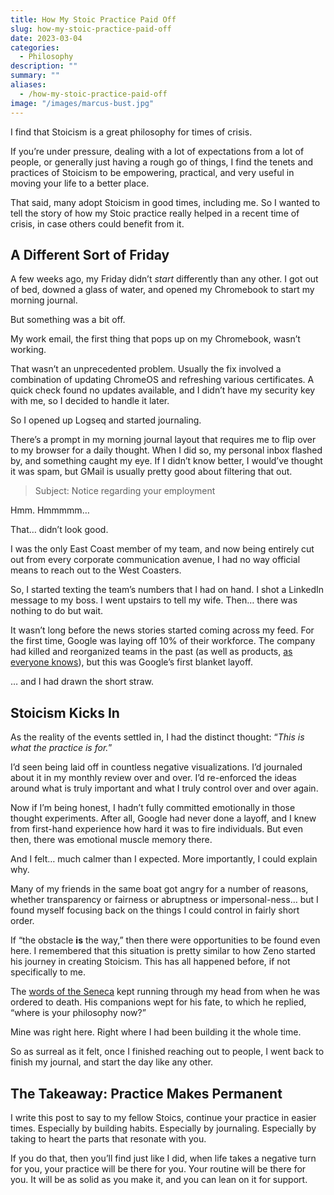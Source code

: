 ```yaml
---
title: How My Stoic Practice Paid Off
slug: how-my-stoic-practice-paid-off
date: 2023-03-04
categories:
  - Philosophy
description: ""
summary: ""
aliases:
  - /how-my-stoic-practice-paid-off
image: "/images/marcus-bust.jpg"
---
```


I find that Stoicism is a great philosophy for times of crisis. 

If you're under pressure, dealing with a lot of expectations from a lot of people, or generally just having a rough go of things, I find the tenets and practices of Stoicism to be empowering, practical, and very useful in moving your life to a better place.

That said, many adopt Stoicism in good times, including me. So I wanted to tell the story of how my Stoic practice really helped in a recent time of crisis, in case others could benefit from it.

<!-- more -->

## A Different Sort of Friday

A few weeks ago, my Friday didn't *start* differently than any other. I got out of bed, downed a glass of water, and opened my Chromebook to start my morning journal.

But something was a bit off.

My work email, the first thing that pops up on my Chromebook, wasn't working.

That wasn't an unprecedented problem. Usually the fix involved a combination of updating ChromeOS and refreshing various certificates. A quick check found no updates available, and I didn't have my security key with me, so I decided to handle it later.

So I opened up Logseq and started journaling.

There's a prompt in my morning journal layout that requires me to flip over to my browser for a daily thought. When I did so, my personal inbox flashed by, and something caught my eye. If I didn't know better, I would've thought it was spam, but GMail is usually pretty good about filtering that out.

> Subject: Notice regarding your employment

Hmm. Hmmmmm...

That... didn't look good.

I was the only East Coast member of my team, and now being entirely cut out from every corporate communication avenue, I had no way official means to reach out to the West Coasters. 

So, I started texting the team's numbers that I had on hand. I shot a LinkedIn message to my boss. I went upstairs to tell my wife. Then... there was nothing to do but wait.

It wasn't long before the news stories started coming across my feed. For the first time, Google was laying off 10% of their workforce. The company had killed and reorganized teams in the past (as well as products, [as everyone knows](https://killedbygoogle.com/)), but this was Google's first blanket layoff. 

... and I had drawn the short straw.

## Stoicism Kicks In

As the reality of the events settled in, I had the distinct thought: "*This is what the practice is for.*" 

I'd seen being laid off in countless negative visualizations. I'd journaled about it in my monthly review over and over. I'd re-enforced the ideas around what is truly important and what I truly control over and over again.

Now if I'm being honest, I hadn't fully committed emotionally in those thought experiments. After all, Google had never done a layoff, and I knew from first-hand experience how hard it was to fire individuals. But even then, there was emotional muscle memory there.

And I felt... much calmer than I expected. More importantly, I could explain why. 

Many of my friends in the same boat got angry for a number of reasons, whether transparency or fairness or abruptness or impersonal-ness... but I found myself focusing back on the things I could control in fairly short order. 

If "the obstacle **is** the way," then there were opportunities to be found even here. I remembered that this situation is pretty similar to how Zeno started his journey in creating Stoicism. This has all happened before, if not specifically to me.

The [words of the Seneca](https://dokumen.pub/nero-emperor-of-rome.html) kept running through my head from when he was ordered to death. His companions wept for his fate, to which he replied, "where is your philosophy now?" 

Mine was right here. Right where I had been building it the whole time.

So as surreal as it felt, once I finished reaching out to people, I went back to finish my journal, and start the day like any other.

## The Takeaway: Practice Makes Permanent

I write this post to say to my fellow Stoics, continue your practice in easier times. Especially by building habits. Especially by journaling. Especially by taking to heart the parts that resonate with you. 

If you do that, then you'll find just like I did, when life takes a negative turn for you, your practice will be there for you. Your routine will be there for you. It will be as solid as you make it, and you can lean on it for support.

